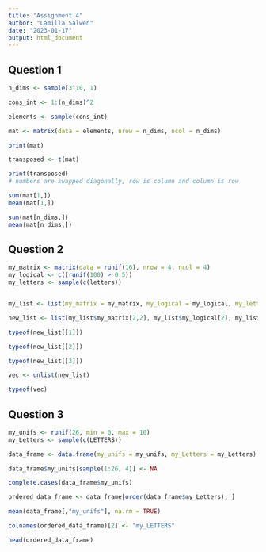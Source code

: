 ```yaml
---
title: "Assignment 4"
author: "Camilla Salwen"
date: "2023-01-17"
output: html_document
---
```


## Question 1

```r
n_dims <- sample(3:10, 1)

cons_int <- 1:(n_dims)^2

elements <- sample(cons_int)

mat <- matrix(data = elements, nrow = n_dims, ncol = n_dims)

print(mat)

transposed <- t(mat)

print(transposed)
# numbers are swapped diagonally, row is column and column is row

sum(mat[1,])
mean(mat[1,])

sum(mat[n_dims,])
mean(mat[n_dims,])


```

## Question 2
```r
my_matrix <- matrix(data = runif(16), nrow = 4, ncol = 4)
my_logical <- c((runif(100) > 0.5))
my_letters <- sample(c(letters))


my_list <- list(my_matrix = my_matrix, my_logical = my_logical, my_letters = my_letters)

new_list <- list(my_list$my_matrix[2,2], my_list$my_logical[2], my_list$my_letters[2])

typeof(new_list[[1]])

typeof(new_list[[2]])

typeof(new_list[[3]])

vec <- unlist(new_list)

typeof(vec)

```

## Question 3
```r

my_unifs <- runif(26, min = 0, max = 10)
my_Letters <- sample(c(LETTERS))

data_frame <- data.frame(my_unifs = my_unifs, my_Letters = my_Letters)

data_frame$my_unifs[sample(1:26, 4)] <- NA

complete.cases(data_frame$my_unifs)

ordered_data_frame <- data_frame[order(data_frame$my_Letters), ]

mean(data_frame[,"my_unifs"], na.rm = TRUE)

colnames(ordered_data_frame)[2] <- "my_LETTERS"

head(ordered_data_frame)

```


